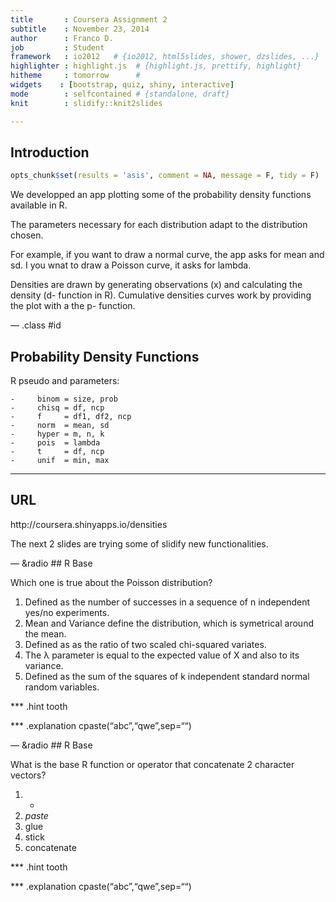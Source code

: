 ```yaml
---
title       : Coursera Assignment 2
subtitle    : November 23, 2014
author      : Franco D.
job         : Student
framework   : io2012   # {io2012, html5slides, shower, dzslides, ...}
highlighter : highlight.js  # {highlight.js, prettify, highlight}
hitheme     : tomorrow      # 
widgets    : [bootstrap, quiz, shiny, interactive]
mode        : selfcontained # {standalone, draft}
knit        : slidify::knit2slides

---
```


## Introduction

```r
opts_chunk$set(results = 'asis', comment = NA, message = F, tidy = F)
```
We developped an app plotting some of the probability density functions available in R.

The parameters necessary for each distribution adapt to the distribution chosen. \

For example, if you want to draw a normal curve, the app asks for mean and sd. I you wnat to draw a Poisson curve, it asks for lambda.

Densities are drawn by generating observations (x) and calculating the density (d- function in R). 
Cumulative densities curves work by providing the plot with a the p- function.

--- .class #id 

## Probability Density Functions

R pseudo and parameters:

    -     binom = size, prob
    -     chisq = df, ncp
    -     f     = df1, df2, ncp
    -     norm  = mean, sd
    -     hyper = m, n, k
    -     pois  = lambda
    -     t     = df, ncp
    -     unif  = min, max

---
## URL 

http://coursera.shinyapps.io/densities

The next 2 slides are trying some of slidify new functionalities.

---  &radio
## R Base

Which one is true about the Poisson distribution?

1. Defined as the number of successes in a sequence of n independent yes/no experiments.
2. Mean and Variance define the distribution, which is symetrical around the mean.
3. Defined as as the ratio of two scaled chi-squared variates.
4. The λ parameter is equal to the expected value of X and also to its variance.
5. Defined as the sum of the squares of k independent standard normal random variables.

*** .hint 
tooth

*** .explanation 
cpaste("abc","qwe",sep="")

---  &radio
## R Base

What is the base R function or operator that concatenate 2 character vectors?

1. +
2. _paste_
3. glue
4. stick
5. concatenate

*** .hint 
tooth

*** .explanation 
cpaste("abc","qwe",sep="")

